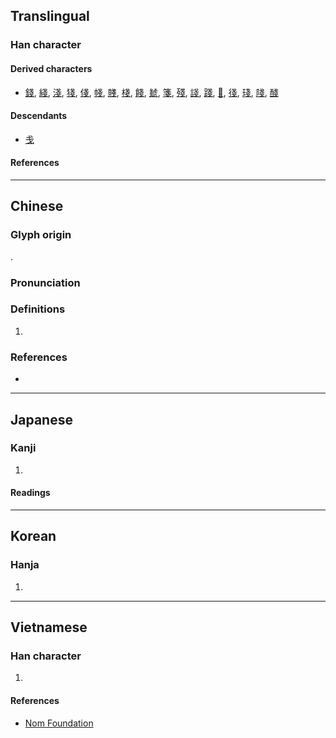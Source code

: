 {{also|戋|㦮}}
{{character info}}
==Translingual==
{{Han simplified forms|戔|㦮|戋|ex=y}}

===Han character===
{{Han char|rn=62|rad=戈|as=04|sn=8|four=53503|canj=II|ids=⿱戈戈}}

====Derived characters====
* [[錢]], [[綫]], [[淺]], [[㹽]], [[俴]], [[帴]], [[賤]], [[棧]], [[餞]], [[虦]], [[箋]], [[殘]], [[諓]], [[踐]], [[𧗸]], [[㣤]], [[琖]], [[䧖]], [[醆]]

====Descendants====
* [[戋]]

====References====
{{Han ref|kx=0412.140|dkj=11559|dj=0754.120|hdz=21402.060|uh=6214}}

----

==Chinese==
{{zh-forms|s=戋}}

===Glyph origin===
{{Han etym}}
{{Han compound|戈|戈|ls=ic}}.

===Pronunciation===
{{zh-pron
|m=jiān
|c=zin1
|mn=chân/chian
|mc=y
|oc=y
|ma=
|cat=n
}}

===Definitions===
{{zh-hanzi}}

# {{zh-only used in|戔戔|the [[appearance]] of being small; the appearance of accumulation}}

===References===
* {{R:twedu|B01231}}

----

==Japanese==

===Kanji===
{{ja-kanji|grade=|rs=戈04|shin=㦮}}

# {{rfdef|ja|sort=戈04}}

====Readings====
{{ja-readings
|goon=ざん, せん
|kanon=さん, せん
|kun=そこ-なう, あま-り, せま-い
}}

----

==Korean==

===Hanja===
{{ko-hanja|잔}}

# {{rfdef|ko|sort=戈04}}

----

==Vietnamese==

===Han character===
{{vi-readings|rs=戈04|reading=tiên}}

# {{rfdef|vi|sort=戈04}}

====References====
* [http://nomfoundation.org/common/nom_details.php?codepoint=6214 Nom Foundation]